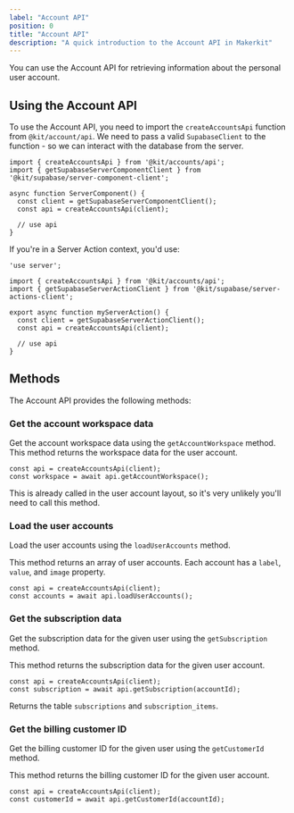 ```yaml
---
label: "Account API"
position: 0
title: "Account API"
description: "A quick introduction to the Account API in Makerkit"
---
```


You can use the Account API for retrieving information about the personal user account.

## Using the Account API

To use the Account API, you need to import the `createAccountsApi` function from `@kit/account/api`. We need to pass a valid `SupabaseClient` to the function - so we can interact with the database from the server.

```tsx
import { createAccountsApi } from '@kit/accounts/api';
import { getSupabaseServerComponentClient } from '@kit/supabase/server-component-client';

async function ServerComponent() {
  const client = getSupabaseServerComponentClient();
  const api = createAccountsApi(client);

  // use api
}
```

If you're in a Server Action context, you'd use:

```tsx
'use server';

import { createAccountsApi } from '@kit/accounts/api';
import { getSupabaseServerActionClient } from '@kit/supabase/server-actions-client';

export async function myServerAction() {
  const client = getSupabaseServerActionClient();
  const api = createAccountsApi(client);
  
  // use api
}
```

## Methods

The Account API provides the following methods:

### Get the account workspace data

Get the account workspace data using the `getAccountWorkspace` method. This method returns the workspace data for the user account.

```tsx
const api = createAccountsApi(client);
const workspace = await api.getAccountWorkspace();
```

This is already called in the user account layout, so it's very unlikely you'll need to call this method.

### Load the user accounts

Load the user accounts using the `loadUserAccounts` method.

This method returns an array of user accounts. Each account has a `label`, `value`, and `image` property.

```tsx
const api = createAccountsApi(client);
const accounts = await api.loadUserAccounts();
```

### Get the subscription data

Get the subscription data for the given user using the `getSubscription` method.

This method returns the subscription data for the given user account.

```tsx
const api = createAccountsApi(client);
const subscription = await api.getSubscription(accountId);
```

Returns the table `subscriptions` and `subscription_items`.

### Get the billing customer ID

Get the billing customer ID for the given user using the `getCustomerId` method.

This method returns the billing customer ID for the given user account.

```tsx
const api = createAccountsApi(client);
const customerId = await api.getCustomerId(accountId);
```